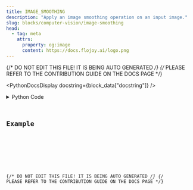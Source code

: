 ```yaml
---
title: IMAGE_SMOOTHING
description: "Apply an image smoothing operation on an input image."
slug: blocks/computer-vision/image-smoothing
head:
  - tag: meta
    attrs:
      property: og:image
      content: https://docs.flojoy.ai/logo.png
---
```


{/* DO NOT EDIT THIS FILE! IT IS BEING AUTO GENERATED */}
{/* PLEASE REFER TO THE CONTRIBUTION GUIDE ON THE DOCS PAGE */}


<PythonDocsDisplay docstring={block_data["docstring"]} />
<details>
<summary>Python Code</summary>



<Code code={pythonCode} lang="py" wrap theme="dracula" />

[Find this Flojoy Block on GitHub](https://github.com/flojoy-ai/blocks/blob/main/blocks/COMPUTER_VISION/IMAGE_SMOOTHING/IMAGE_SMOOTHING.py)

</details>

## Example


<GetHelpWidget />


<AppDisplay app={app} blockName="IMAGE_SMOOTHING" client:visible />


<Example />

{/* DO NOT EDIT THIS FILE! IT IS BEING AUTO GENERATED */}
{/* PLEASE REFER TO THE CONTRIBUTION GUIDE ON THE DOCS PAGE */}
